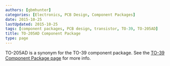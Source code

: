 ```yaml
---
authors: [gbmhunter]
categories: [Electronics, PCB Design, Component Packages]
date: 2015-10-25
lastUpdated: 2015-10-25
tags: [component packages, PCB design, transistor, TO-39, TO-205AD]
title: TO-205AD Component Package
type: page
---
```


TO-205AD is a synonym for the TO-39 component package. See the [TO-39 Component Package page](/pcb-design/component-packages/to-39-component-package) for more info.
